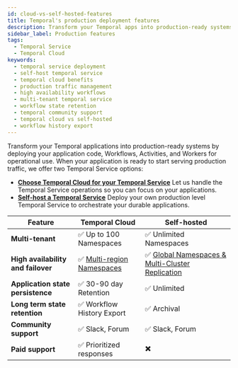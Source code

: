 ```yaml
---
id: cloud-vs-self-hosted-features
title: Temporal's production deployment features
description: Transform your Temporal apps into production-ready systems by deploying Workflows, Activities, and Workers with either our managed Temporal Cloud or self-hosted service solutions.
sidebar_label: Production features
tags:
  - Temporal Service
  - Temporal Cloud
keywords:
  - temporal service deployment
  - self-host temporal service
  - temporal cloud benefits
  - production traffic management
  - high availability workflows
  - multi-tenant temporal service
  - workflow state retention
  - temporal community support
  - temporal cloud vs self-hosted
  - workflow history export
---
```


Transform your Temporal applications into production-ready systems by deploying your application code, Workflows, Activities, and Workers for operational use.
When your application is ready to start serving production traffic, we offer two Temporal Service options:

- **[Choose Temporal Cloud for your Temporal Service](/cloud)**
  Let us handle the Temporal Service operations so you can focus on your applications.
- **[Self-host a Temporal Service](/self-hosted-guide)**
  Deploy your own production level Temporal Service to orchestrate your durable applications.

| Feature                            | Temporal Cloud                                                                            | Self-hosted                                                                                                     |
| ---------------------------------- | ----------------------------------------------------------------------------------------- | --------------------------------------------------------------------------------------------------------------- |
| **Multi-tenant**                   | ✅ Up to 100 Namespaces                                                                   | ✅ Unlimited Namespaces                                                                                         |
| **High availability and failover** | ✅ [Multi-region Namespaces](/evaluate/development-production-features/high-availability) | ✅ [Global Namespaces & Multi-Cluster Replication](/evaluate/development-production-features/high-availability) |
| **Application state persistence**  | ✅ 30-90 day Retention                                                                    | ✅ Unlimited                                                                                                    |
| **Long term state retention**      | ✅ Workflow History Export                                                                | ✅ Archival                                                                                                     |
| **Community support**              | ✅ Slack, Forum                                                                           | ✅ Slack, Forum                                                                                                 |
| **Paid support**                   | ✅ Prioritized responses                                                                  | ✖️                                                                                                               |
